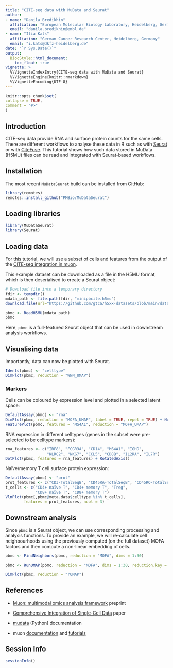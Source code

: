 ```yaml
---
title: "CITE-seq data with MuData and Seurat"
author:
- name: "Danila Bredikhin"
  affiliation: "European Molecular Biology Laboratory, Heidelberg, Germany"
  email: "danila.bredikhin@embl.de"
- name: "Ilia Kats"
  affiliation: "German Cancer Research Center, Heidelberg, Germany"
  email: "i.kats@dkfz-heidelberg.de"
date: "`r Sys.Date()`"
output:
  BiocStyle::html_document:
    toc_float: true
vignette: >
  %\VignetteIndexEntry{CITE-seq data with MuData and Seurat}
  %\VignetteEngine{knitr::rmarkdown}
  %\VignetteEncoding{UTF-8}
---
```


```r
knitr::opts_chunk$set(
collapse = TRUE,
comment = "#>"
)
```

## Introduction

CITE-seq data provide RNA and surface protein counts for the same cells. There are different workflows to analyse these data in R such as with [Seurat](https://satijalab.org/seurat/articles/weighted_nearest_neighbor_analysis.html) or with [CiteFuse](http://www.bioconductor.org/packages/release/bioc/vignettes/CiteFuse/inst/doc/CiteFuse.html). This tutorial shows how such data stored in MuData (H5MU) files can be read and integrated with Seurat-based workflows.

## Installation

The most recent `MuDataSeurat` build can be installed from GitHub:

```r
library(remotes)
remotes::install_github("PMBio/MuDataSeurat")
```

## Loading libraries

```r
library(MuDataSeurat)
library(Seurat)
```

## Loading data

For this tutorial, we will use a subset of cells and features from the output of the [CITE-seq integration in muon](https://muon-tutorials.readthedocs.io/en/latest/cite-seq/1-CITE-seq-PBMC-5k.html).

This example dataset can be downloaded as a file in the H5MU format, which is then deserialised to create a Seurat object:

```r
# Download file into a temporary directory
fdir <- tempdir()
mdata_path <- file.path(fdir, "minipbcite.h5mu")
download.file(url="https://github.com/gtca/h5xx-datasets/blob/main/datasets/minipbcite.h5mu?raw=true", destfile=mdata_path, mode="wb")

pbmc <- ReadH5MU(mdata_path)
pbmc
```

Here, `pbmc` is a full-featured Seurat object that can be used in downstream analysis workflows.

## Visualising data

Importantly, data can now be plotted with Seurat.

```r
Idents(pbmc) <- "celltype"
DimPlot(pbmc, reduction = "WNN_UMAP")
```

### Markers

Cells can be coloured by expression level and plotted in a selected latent space:

```r
DefaultAssay(pbmc) <- "rna"
DimPlot(pbmc, reduction = "MOFA_UMAP", label = TRUE, repel = TRUE) + NoLegend() + 
FeaturePlot(pbmc, features = "MS4A1", reduction = "MOFA_UMAP")
```

RNA expression in different celltypes (genes in the subset were pre-selected to be celltype markers):

```r
rna_features <- c("IRF8", "FCGR3A", "CD14", "MS4A1", "IGHD", 
                  "KLRC2", "NKG7", "CCL5", "CD8B", "IL2RA", "IL7R")
DotPlot(pbmc, features = rna_features) + RotatedAxis()
```

Naïve/memory T cell surface protein expression:

```r
DefaultAssay(pbmc) <- "prot"
prot_features <- c("CD3-TotalSeqB", "CD45RA-TotalSeqB", "CD45RO-TotalSeqB")
t_cells <- c("CD4+ naïve T", "CD4+ memory T", "Treg", 
             "CD8+ naïve T", "CD8+ memory T")
VlnPlot(pbmc[,pbmc@meta.data$celltype %in% t_cells], 
        features = prot_features, ncol = 3)
```

## Downstream analysis

Since `pbmc` is a Seurat object, we can use corresponding processing and analysis functions. To provide an example, we will re-calculate cell neighbourhoods using the previously computed (on the full dataset) MOFA factors and then compute a non-linear embedding of cells.

```r
pbmc <- FindNeighbors(pbmc, reduction = "MOFA", dims = 1:30)

pbmc <- RunUMAP(pbmc, reduction = "MOFA", dims = 1:30, reduction.key = "rUMAP_", reduction.name = "rUMAP")

DimPlot(pbmc, reduction = "rUMAP")
```

## References

- [Muon: multimodal omics analysis framework](https://www.biorxiv.org/content/10.1101/2021.06.01.445670) preprint

- [Comprehensive Integration of Single-Cell Data](https://www.cell.com/cell/fulltext/S0092-8674(19)30559-8) paper

- [mudata](https://mudata.readthedocs.io/) (Python) documentation

- muon [documentation](https://muon.readthedocs.io/) and [tutorials](https://muon-tutorials.readthedocs.io/)

## Session Info

```r
sessionInfo()
```
